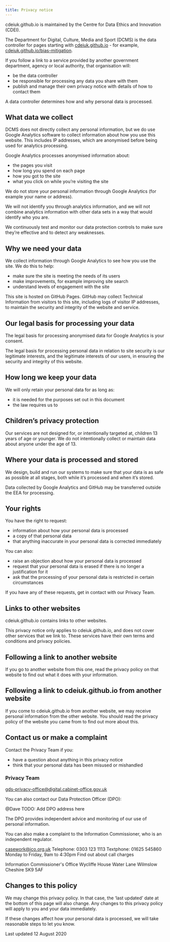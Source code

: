 ```yaml
---
title: Privacy notice
---
```



<CookieBanner />

cdeiuk.github.io is maintained by the Centre for Data Ethics and Innovation (CDEI).

The Department for Digital, Culture, Media and Sport (DCMS) is the data controller for pages starting with [cdeiuk.github.io][cdeiuk-gh-pages] - for example, [cdeiuk.github.io/bias-mitigation][bias-mitigation].

If you follow a link to a service provided by another government department, agency or local authority, that organisation will:

- be the data controller
- be responsible for processing any data you share with them
- publish and manage their own privacy notice with details of how to contact them

A data controller determines how and why personal data is processed.

## What data we collect

DCMS does not directly collect any personal information, but we do use Google Analytics software to collect information about how you use this website. This includes IP addresses, which are anonymised before being used for analytics processing.

Google Analytics processes anonymised information about:

- the pages you visit
- how long you spend on each page
- how you got to the site
- what you click on while you’re visiting the site

We do not store your personal information through Google Analytics (for example your name or address).

We will not identify you through analytics information, and we will not combine analytics information with other data sets in a way that would identify who you are.

We continuously test and monitor our data protection controls to make sure they’re effective and to detect any weaknesses.

## Why we need your data

We collect information through Google Analytics to see how you use the site. We do this to help:

- make sure the site is meeting the needs of its users
- make improvements, for example improving site search
- understand levels of engagement with the site

This site is hosted on GitHub Pages. GitHub may collect Technical Information from visitors to this site, including logs of visitor IP addresses, to maintain the security and integrity of the website and
service.

## Our legal basis for processing your data

The legal basis for processing anonymised data for Google Analytics is your consent.

The legal basis for processing personal data in relation to site security is our legitimate interests, and the legitimate interests of our users, in ensuring the security and integrity of this website.

## How long we keep your data

We will only retain your personal data for as long as:

- it is needed for the purposes set out in this document
- the law requires us to

## Children’s privacy protection

Our services are not designed for, or intentionally targeted at, children 13 years of age or younger. We do not intentionally collect or maintain data about anyone under the age of 13.

## Where your data is processed and stored

We design, build and run our systems to make sure that your data is as safe as possible at all stages, both while it’s processed and when it’s stored.

Data collected by Google Analytics and GitHub may be transferred outside the EEA for processing.

## Your rights

You have the right to request:

- information about how your personal data is processed
- a copy of that personal data
- that anything inaccurate in your personal data is corrected immediately

You can also:

- raise an objection about how your personal data is processed
- request that your personal data is erased if there is no longer a justification for it
- ask that the processing of your personal data is restricted in certain circumstances

If you have any of these requests, get in contact with our Privacy Team.

## Links to other websites

cdeiuk.github.io contains links to other websites.

This privacy notice only applies to cdeiuk.github.io, and does not cover other services that we link to. These services have their own terms and conditions and privacy policies.

## Following a link to another website

If you go to another website from this one, read the privacy policy on that website to find out what it does with your information.

## Following a link to cdeiuk.github.io from another website

If you come to cdeiuk.github.io from another website, we may receive personal information from the other website. You should read the privacy policy of the website you came from to find out more about this.

## Contact us or make a complaint

Contact the Privacy Team if you:

- have a question about anything in this privacy notice
- think that your personal data has been misused or mishandled

### Privacy Team

gds-privacy-office@digital.cabinet-office.gov.uk

You can also contact our Data Protection Officer (DPO):

@Dave TODO: Add DPO address here

The DPO provides independent advice and monitoring of our use of personal information.

You can also make a complaint to the Information Commissioner, who is an independent regulator.

casework@ico.org.uk
Telephone: 0303 123 1113
Textphone: 01625 545860
Monday to Friday, 9am to 4:30pm
Find out about call charges

Information Commissioner's Office
Wycliffe House
Water Lane
Wilmslow
Cheshire SK9 5AF

## Changes to this policy

We may change this privacy policy. In that case, the ‘last updated’ date at the bottom of this page will also change. Any changes to this privacy policy will apply to you and your data immediately.

If these changes affect how your personal data is processed, we will take reasonable steps to let you know.

Last updated 12 August 2020

[cdeiuk-gh-pages]: https://cdeiuk.github.io/
[bias-mitigation]: https://cdeiuk.github.io/bias-mitigation
